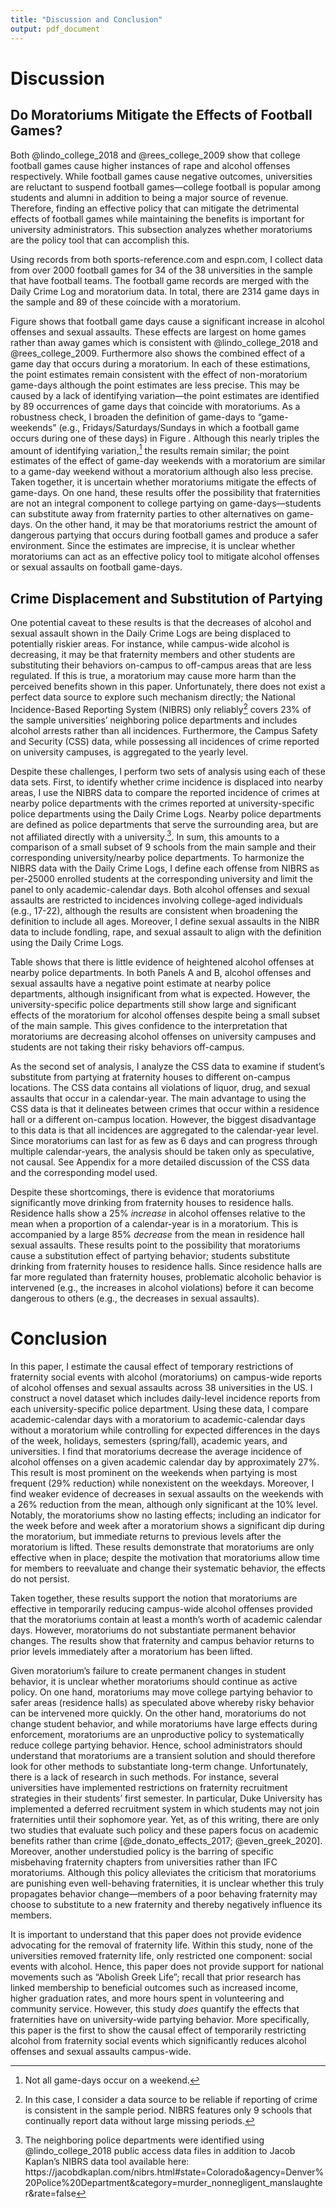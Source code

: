 ```yaml
---
title: "Discussion and Conclusion"
output: pdf_document
---
```


<!-- ```{r setup, include=FALSE} -->
<!-- knitr::opts_chunk$set(echo = TRUE) -->
<!-- ``` -->

# Discussion 

## Do Moratoriums Mitigate the Effects of Football Games?

Both @lindo_college_2018 and @rees_college_2009 show that college football games cause higher instances of rape and alcohol offenses respectively. While football games cause negative outcomes, universities are reluctant to suspend football games—college football is popular among students and alumni in addition to being a major source of revenue. Therefore, finding an effective policy that can mitigate the detrimental effects of football games while maintaining the benefits is important for university administrators. This subsection analyzes whether moratoriums are the policy tool that can accomplish this.

Using records from both sports-reference.com and espn.com, I collect data from over 2000 football games for 34 of the 38 universities in the sample that have football teams. The football game records are merged with the Daily Crime Log and moratorium data. In total, there are 2314 game days in the sample and 89 of these coincide with a moratorium.

Figure \ref{game_moratorium_plot} shows that football game days cause a significant increase in alcohol offenses and sexual assaults. These effects are largest on home games rather than away games which is consistent with @lindo_college_2018 and @rees_college_2009. Furthermore \ref{game_moratorium_plot} also shows the combined effect of a game day that occurs during a moratorium. In each of these estimations, the point estimates remain consistent with the effect of non-moratorium game-days although the point estimates are less precise. This may be caused by a lack of identifying variation—the point estimates are identified by 89 occurrences of game days that coincide with moratoriums. As a robustness check, I broaden the definition of game-days to "game-weekends" (e.g., Fridays/Saturdays/Sundays in which a football game occurs during one of these days) in Figure \ref{game_weekend_plot}. Although this nearly triples the amount of identifying variation,^[Not all game-days occur on a weekend.] the results remain similar; the point estimates of the effect of game-day weekends with a moratorium are similar to a game-day weekend without a moratorium although also less precise. Taken together, it is uncertain whether moratoriums mitigate the effects of game-days. On one hand, these results offer the possibility that fraternities are not an integral component to college partying on game-days—students can substitute away from fraternity parties to other alternatives on game-days. On the other hand, it may be that moratoriums restrict the amount of dangerous partying that occurs during football games and produce a safer environment. Since the estimates are imprecise, it is unclear whether moratoriums can act as an effective policy tool to mitigate alcohol offenses or sexual assaults on football game-days. 


## Crime Displacement and Substitution of Partying

One potential caveat to these results is that the decreases of alcohol and sexual assault shown in the Daily Crime Logs are being displaced to potentially riskier areas. For instance, while campus-wide alcohol is decreasing, it may be that fraternity members and other students are substituting their behaviors on-campus to off-campus areas that are less regulated. If this is true, a moratorium may cause more harm than the perceived benefits shown in this paper. Unfortunately, there does not exist a perfect data source to explore such mechanism directly; the National Incidence-Based Reporting System (NIBRS) only reliably^[In this case, I consider a data source to be reliable if reporting of crime is consistent in the sample period. NIBRS features only 9 schools that continually report data without large missing periods.] covers 23% of the sample universities' neighboring police departments and includes alcohol arrests rather than all incidences. Furthermore, the Campus Safety and Security (CSS) data, while possessing all incidences of crime reported on university campuses, is aggregated to the yearly level. 

Despite these challenges, I perform two sets of analysis using each of these data sets. First, to identify whether crime incidence is displaced into nearby areas, I use the NIBRS data to compare the reported incidence of crimes at nearby police departments with the crimes reported at university-specific police departments using the Daily Crime Logs. Nearby police departments are defined as police departments that serve the surrounding area, but are not affiliated directly with a university.^[The neighboring police departments were identified using @lindo_college_2018 public access data files in addition to Jacob Kaplan's NIBRS data tool available here: https://jacobdkaplan.com/nibrs.html#state=Colorado&agency=Denver%20Police%20Department&category=murder_nonnegligent_manslaughter&rate=false]. In sum, this amounts to a comparison of a small subset of 9 schools from the main sample and their corresponding university/nearby police departments. To harmonize the NIBRS data with the Daily Crime Logs, I define each offense from NIBRS as per-25000 enrolled students at the corresponding university and limit the panel to only academic-calendar days. Both alcohol offenses and sexual assaults are restricted to incidences involving college-aged individuals (e.g., 17-22), although the results are consistent when broadening the definition to include all ages. Moreover, I define sexual assaults in the NIBR data to include fondling, rape, and sexual assault to align with the definition using the Daily Crime Logs. 

Table \ref{spillover_table} shows that there is little evidence of heightened alcohol offenses at nearby police departments. In both Panels A and B, alcohol offenses and sexual assaults have a negative point estimate at nearby police departments, although insignificant from what is expected. However, the university-specific police departments still show large and significant effects of the moratorium for alcohol offenses despite being a small subset of the main sample. This gives confidence to the interpretation that moratoriums are decreasing alcohol offenses on university campuses and students are not taking their risky behaviors off-campus.

As the second set of analysis, I analyze the CSS data to examine if student's substitute from partying at fraternity houses to different on-campus locations. The CSS data contains all violations of liquor, drug, and sexual assaults that occur in a calendar-year. The main advantage to using the CSS data is that it delineates between crimes that occur within a residence hall or a different on-campus location. However, the biggest disadvantage to this data is that all incidences are aggregated to the calendar-year level. Since moratoriums can last for as few as 6 days and can progress through multiple calendar-years, the analysis should be taken only as speculative, not causal.  See Appendix \ref{section:spillovers} for a more detailed discussion of the CSS data and the corresponding model used.

Despite these shortcomings, there is evidence that moratoriums significantly move drinking from fraternity houses to residence halls. Residence halls show a 25% *increase* in alcohol offenses relative to the mean when a proportion of a calendar-year is in a moratorium. This is accompanied by a large 85% *decrease* from the mean in residence hall sexual assaults. These results point to the possibility that moratoriums cause a substitution effect of partying behavior; students substitute drinking from fraternity houses to residence halls. Since residence halls are far more regulated than fraternity houses, problematic alcoholic behavior is intervened (e.g., the increases in alcohol violations) before it can become dangerous to others (e.g., the decreases in sexual assaults). 



# Conclusion \label{section:conclusion}

In this paper, I estimate the causal effect of temporary restrictions of fraternity social events with alcohol (moratoriums) on campus-wide reports of alcohol offenses and sexual assaults across 38 universities in the US. I construct a novel dataset which includes daily-level incidence reports from each university-specific police department. Using these data, I compare academic-calendar days with a moratorium to academic-calendar days without a moratorium while controlling for expected differences in the days of the week, holidays, semesters (spring/fall), academic years, and universities. I find that moratoriums decrease the average incidence of alcohol offenses on a given academic calendar day by approximately 27%. This result is most prominent on the weekends when partying is most frequent (29% reduction) while nonexistent on the weekdays. Moreover, I find weaker evidence of decreases in sexual assaults on the weekends with a 26% reduction from the mean, although only significant at the 10% level. Notably, the moratoriums show no lasting effects; including an indicator for the week before and week after a moratorium shows a significant dip during the moratorium, but immediate returns to previous levels after the moratorium is lifted. These results demonstrate that moratoriums are only effective when in place; despite the motivation that moratoriums allow time for members to reevaluate and change their systematic behavior, the effects do not persist. 

Taken together, these results support the notion that moratoriums are effective in temporarily reducing campus-wide alcohol offenses provided that the moratoriums contain at least a month's worth of academic calendar days. However, moratoriums do not substantiate permanent behavior changes. The results show that fraternity and campus behavior returns to prior levels immediately after a moratorium has been lifted. 

Given moratorium's failure to create permanent changes in student behavior, it is unclear whether moratoriums should continue as active policy. On one hand, moratoriums may move college partying behavior to safer areas (residence halls) as speculated above whereby risky behavior can be intervened more quickly. On the other hand, moratoriums do not change student behavior, and while moratoriums have large effects during enforcement, moratoriums are an unproductive policy to systematically reduce college partying behavior. Hence, school administrators should understand that moratoriums are a transient solution and should therefore look for other methods to substantiate long-term change. Unfortunately, there is a lack of research in such methods. For instance, several universities have implemented restrictions on fraternity recruitment strategies in their students' first semester. In particular, Duke University has implemented a deferred recruitment system in which students may not join fraternities until their sophomore year. Yet, as of this writing, there are only two studies that evaluate such policy and these papers focus on academic benefits rather than crime [@de_donato_effects_2017; @even_greek_2020]. Moreover, another understudied policy is the barring of specific misbehaving fraternity chapters from universities rather than IFC moratoriums. Although this policy alleviates the criticism that moratoriums are punishing even well-behaving fraternities, it is unclear whether this truly propagates behavior change—members of a poor behaving fraternity may choose to substitute to a new fraternity and thereby negatively influence its members. 

It is important to understand that this paper does not provide evidence advocating for the removal of fraternity life. Within this study, none of the universities removed fraternity life, only restricted one component: social events with alcohol. Hence, this paper does not provide support for national movements such as "Abolish Greek Life"; recall that prior research has linked membership to beneficial outcomes such as increased income, higher graduation rates, and more hours spent in volunteering and community service. However, this study *does* quantify the effects that fraternities have on university-wide partying behavior. More specifically, this paper is the first to show the causal effect of temporarily restricting alcohol from fraternity social events which significantly reduces alcohol offenses and sexual assaults campus-wide. 

